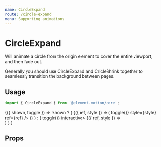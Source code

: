 ```yaml
---
name: CircleExpand
route: /circle-expand
menu: Supporting animations
---
```



# CircleExpand

Will animate a circle from the origin element to cover the entire viewport,
and then fade out.

Generally you should use [CircleExpand](/circle-expand) and [CricleShrink](/circle-shrink) together to seamlessly transition the background between pages.

## Usage

```js
import { CircleExpand } from '@element-motion/core';
```

<Playground>
  <Common.Toggler>
    {({ shown, toggle }) =>
      !shown ? (
        <Styled.Container>
          <Animator name="circle-expand" key="1">
            <CircleExpand background="#ff5e6d">
              {({ ref, style }) => (
                <Styled.Button onClick={() => toggle()} style={style} ref={ref} />
              )}
            </CircleExpand>
          </Animator>
        </Styled.Container>
      ) : (
        <Styled.Container onClick={() => toggle()} interactive>
          <Animator name="circle-expand" key="2">
            {({ ref, style }) => <div style={style} ref={ref} />}
          </Animator>
        </Styled.Container>
      )
    }
  </Common.Toggler>
</Playground>

## Props

<Props of={CircleExpand} />
